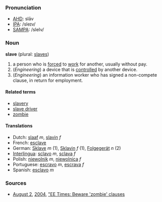===Pronunciation===
*[[w:AHD|AHD]]: slāv
*[[w:IPA|IPA]]: /sleɪv/
*[[w:SAMPA|SAMPA]]: /sleIv/

===Noun===
'''slave''' (plural: [[slaves]])

# a person who is [[forc]]ed to [[work]] for another, usually without pay.
# (''Engineering'') a device that is [[control]]led by another device.
# (''Engineering'') an information worker who has signed a non-compete clause, in return for employment.

====Related terms====
*[[slavery]]
*[[slave driver]]
*[[zombie]]

====Translations====
*Dutch: [[slaaf]] ''m'', [[slavin]] ''f''
*French: [[esclave]]
*German: [[Sklave]] ''m'' (1), [[Sklavin]] ''f'' (1), [[Folgegerät]] ''n'' (2)
*[[Interlingua]]: [[sclavo]] ''m'', [[sclava]] ''f''
*Polish: [[niewolnik]] ''m'', [[niewolnica]] ''f''
*Portuguese: [[escravo]] ''m'', [[escrava]] ''f''
*Spanish: [[esclavo]] ''m''

=== Sources ===
* [[August 2]], [[2004]], [http://www.eet.com/issue/fp/showArticle.jhtml?articleId=26100928 "EE Times: Beware 'zombie' clauses]